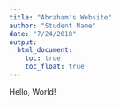 ```yaml
---
title: "Abraham's Website"
author: "Student Name"
date: "7/24/2018"
output: 
  html_document:
    toc: true
    toc_float: true
---
```


Hello, World!